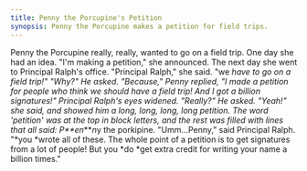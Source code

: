 ```yaml
---
title: Penny the Porcupine's Petition
synopsis: Penny the Porcupine makes a petition for field trips.
---
```


Penny the Porcupine really, really, wanted to go on a field trip. One day she had an idea. "I'm making a petition," she announced. The next day she went to Principal Ralph's office. "Principal Ralph," she said. "we *have *to go on a field trip!" "Why?" He asked. "Because," Penny replied, "I made a petition for people who think we should have a field trip! And I got a billion signatures!" Principal Ralph's eyes widened. "Really?" He asked. "Yeah!" she said, and showed him a long, long, long, *long* petition. The word 'petition' was at the top in block letters, and the rest was filled with lines that all said: P**e*n****n*y the porkipine. "Umm...Penny," said Principal Ralph. "*you *wrote all of these. The whole point of a petition is to get signatures from a lot of people! But you *do *get extra credit for writing your name a billion times."
